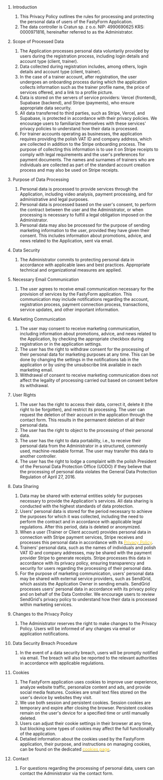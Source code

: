 1. Introduction

   1. This Privacy Policy outlines the rules for processing and protecting the personal data of users of the FastyForm Application.
   2. The data controller is Cratun sp. z o.o. NIP: 4990690625 KRS: 0000971816, hereinafter referred to as the Administrator.

2. Scope of Processed Data

   1. The Application processes personal data voluntarily provided by users during the registration process, including login details and account type (client, trainer).
   2. Data collected during registration includes, among others, login details and account type (client, trainer).
   3. In the case of a trainer account, after registration, the user undergoes an onboarding process during which the application collects information such as the trainer profile name, the price of services offered, and a link to a profile picture.
   4. Data is stored on the servers of service providers: Vercel (frontend), Supabase (backend), and Stripe (payments), who ensure appropriate data security.
   5. All data transferred to third parties, such as Stripe, Vercel, and Supabase, is protected in accordance with their privacy policies. We encourage users to familiarize themselves with these services' privacy policies to understand how their data is processed.
   6. For trainer accounts operating as businesses, the application requires providing the polish VAT ID and company address, which are collected in addition to the Stripe onboarding process. The purpose of collecting this information is to use it on Stripe receipts to comply with legal requirements and the user's preferences for payment documents. The names and surnames of trainers who are individuals are collected as part of the standard account creation process and may also be used on Stripe receipts.

3. Purpose of Data Processing

   1. Personal data is processed to provide services through the Application, including video analysis, payment processing, and for administrative and legal purposes.
   2. Personal data is processed based on the user's consent, to perform the contract between the user and the Administrator, or when processing is necessary to fulfill a legal obligation imposed on the Administrator.
   3. Personal data may also be processed for the purpose of sending marketing information to the user, provided they have given their consent. This includes information about promotions, advice, and news related to the Application, sent via email.

4. Data Security

   1. The Administrator commits to protecting personal data in accordance with applicable laws and best practices. Appropriate technical and organizational measures are applied.

5. Necessary Email Communication

   1. The user agrees to receive email communication necessary for the provision of services by the FastyForm application. This communication may include notifications regarding the account, registration process, payment connection process, transactions, service updates, and other important information.

6. Marketing Communication

   1. The user may consent to receive marketing communication, including information about promotions, advice, and news related to the Application, by checking the appropriate checkbox during registration or in the application settings.
   2. The user has the right to withdraw consent for the processing of their personal data for marketing purposes at any time. This can be done by changing the settings in the notifications tab in the application or by using the unsubscribe link available in each marketing email.
   3. Withdrawal of consent to receive marketing communication does not affect the legality of processing carried out based on consent before its withdrawal.

7. User Rights

   1. The user has the right to access their data, correct it, delete it (the right to be forgotten), and restrict its processing. The user can request the deletion of their account in the application through the contact form. This results in the permanent deletion of all their personal data.
   2. The user has the right to object to the processing of their personal data.
   3. The user has the right to data portability, i.e., to receive their personal data from the Administrator in a structured, commonly used, machine-readable format. The user may transfer this data to another controller.
   4. The user has the right to lodge a complaint with the polish President of the Personal Data Protection Office (UODO) if they believe that the processing of personal data violates the General Data Protection Regulation of April 27, 2016.

8. Data Sharing

   1. Data may be shared with external entities solely for purposes necessary to provide the Application's services. All data sharing is conducted with the highest standards of data protection.
   2. Users' personal data is stored for the period necessary to achieve the purposes for which it was collected, including the need to perform the contract and in accordance with applicable legal regulations. After this period, data is deleted or anonymized.
   3. When a user (Trainer or Client account) provides personal data in connection with Stripe payment services, Stripe receives and processes this personal data in accordance with its [<font color='#facc15'>Privacy Policy</font>](https://stripe.com/en-pl/privacy).
   4. Trainers' personal data, such as the names of individuals and polish VAT ID and company addresses, may be shared with the payment provider Stripe to generate receipts. Stripe processes this data in accordance with its privacy policy, ensuring transparency and security for users regarding the processing of their personal data.
   5. For the purpose of marketing communication, users' personal data may be shared with external service providers, such as SendGrid, which assists the Application Owner in sending emails. SendGrid processes users' personal data in accordance with its privacy policy and on behalf of the Data Controller. We encourage users to review SendGrid's privacy policy to understand how their data is processed within marketing services.

9. Changes to the Privacy Policy

   1. The Administrator reserves the right to make changes to the Privacy Policy. Users will be informed of any changes via email or application notifications.

10. Data Security Breach Procedure

    1. In the event of a data security breach, users will be promptly notified via email. The breach will also be reported to the relevant authorities in accordance with applicable regulations.

11. Cookies

    1. The FastyForm application uses cookies to improve user experience, analyze website traffic, personalize content and ads, and provide social media features. Cookies are small text files stored on the user's device by websites they visit.
    2. We use both session and persistent cookies. Session cookies are temporary and expire after closing the browser. Persistent cookies remain on the user's device for a specified time or until manually deleted.
    3. Users can adjust their cookie settings in their browser at any time, but blocking some types of cookies may affect the full functionality of the application.
    4. Detailed information about the cookies used by the FastyForm application, their purpose, and instructions on managing cookies, can be found on the dedicated [<font color='#facc15'>cookies page</font>](https://www.fastyform.com/cookies).

12. Contact
    1. For questions regarding the processing of personal data, users can contact the Administrator via the contact form.

